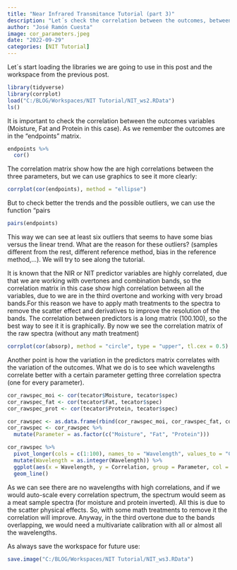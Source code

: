 ```yaml
---
title: "Near Infrared Transmitance Tutorial (part 3)"
description: "Let´s check the correlation between the outcomes, between the predictors and between outcomes and predictors"
author: "José Ramón Cuesta"
image: cor_parameters.jpeg
date: "2022-09-29"
categories: [NIT Tutorial]
---
```


Let´s start loading the libraries we are going to use in this post and the workspace from the previous post.

```r
library(tidyverse)
library(corrplot)
load("C:/BLOG/Workspaces/NIT Tutorial/NIT_ws2.RData")
ls()
```

It is important to check the correlation between the outcomes variables (Moisture, Fat and Protein in this case). As we remember the outcomes are in the "endpoints" matrix.

```r
endpoints %>% 
  cor()
```

The correlation matrix show how the are high correlations between the three parameters, but we can use graphics to see it more clearly:

```r
corrplot(cor(endpoints), method = "ellipse")
```

But to check better the trends and the possible outliers, we can use the function "pairs

```r
pairs(endpoints)
```

This way we can see at least six outliers that seems to have some bias versus the linear trend. What are the reason for these outliers? (samples different from the rest, different reference method, bias in the reference method,...). We will try to see along the tutorial.


It is known that the NIR or NIT predictor variables are highly correlated, due that we are working with overtones and combination bands, so the correlation matrix in this case show high correlation between all the variables, due to we are in the third overtone and working with very broad bands.For this reason we have to apply math treatments to the spectra to remove the scatter effect and derivatives to improve the resolution of the bands. The correlation between predictors is a long matrix (100.100), so the best way to see it it is graphically. By now we see the correlation matrix of the raw spectra (without any math treatment)

```r
corrplot(cor(absorp), method = "circle", type = "upper", tl.cex = 0.5)

```

Another point is how the variation in the predictors matrix correlates with the variation of the outcomes. What we do is to see which wavelengths correlate better with a certain parameter getting three correlation spectra (one for every parameter).

```r
cor_rawspec_moi <- cor(tecator$Moisture, tecator$spec)
cor_rawspec_fat <- cor(tecator$Fat, tecator$spec)
cor_rawspec_prot <- cor(tecator$Protein, tecator$spec)

cor_rawspec <- as.data.frame(rbind(cor_rawspec_moi, cor_rawspec_fat, cor_rawspec_prot))
cor_rawspec <- cor_rawspec %>% 
  mutate(Parameter = as.factor(c("Moisture", "Fat", "Protein")))

cor_rawspec %>% 
  pivot_longer(cols = c(1:100), names_to = "Wavelength", values_to = "Correlation") %>% 
  mutate(Wavelength = as.integer(Wavelength)) %>% 
  ggplot(aes(x = Wavelength, y = Correlation, group = Parameter, col = Parameter)) +
  geom_line()

```
As we can see there are no wavelengths with high correlations, and if we would auto-scale every correlation spectrum, the spectrum would seem as a meat sample spectra (for moisture and protein inverted). All this is due to the scatter physical effects. So, with some math treatments to remove it the correlation will improve. Anyway, in the third overtone due to the bands overlapping, we would need a multivariate calibration with all or almost all the wavelengths. 

As always save the workspace for future use:
```r
save.image("C:/BLOG/Workspaces/NIT Tutorial/NIT_ws3.RData")
```


